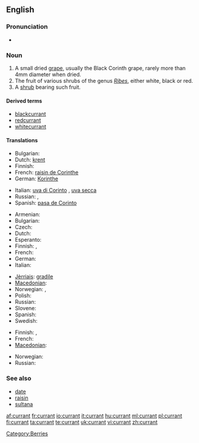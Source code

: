 ==English==

===Pronunciation===
* {{audio|en-uk-currant.ogg|Audio (UK)}}

===Noun===
{{en-noun}}

# A small dried [[grape]], usually the Black Corinth grape, rarely more than 4mm diameter when dried.
# The fruit of various shrubs of the genus ''[[Ribes]]'', either white, black or red.
# A [[shrub]] bearing such fruit.

====Derived terms====
* [[blackcurrant]]
* [[redcurrant]]
* [[whitecurrant]]

====Translations====
{{trans-top|small dried grape}}
* Bulgarian: {{t|bg|стафида|f|sc=Cyrl}}
* Dutch: [[krent]] {{f}}
* Finnish: {{t-|fi|korintti}}
* French: [[raisin de Corinthe]] {{m}}
* German: [[Korinthe]] {{f}}
{{trans-mid}}
* Italian: [[uva di Corinto]] {{f}}, [[uva secca]] {{f}}
* Russian: {{t+|ru|коринка|f|tr=korínka}}, {{t+|ru|сабза|f|tr=sabzá}}
* Spanish: [[pasa de Corinto]]
{{trans-bottom}}

{{trans-top|fruit}}
* Armenian: {{t-|hy|հաղարջ|tr=haġarǰ}}
* Bulgarian: {{t|bg|френско грозде|n|sc=Cyrl}}
* Czech: {{t-|cs|rybíz|m}}
* Dutch: {{t+|nl|aalbes|f}}
* Esperanto: {{t-|eo|ribo|xs=Esperanto}}
* Finnish: {{t+|fi|herukka}}, {{t+|fi|viinimarja}}
* French: {{t+|fr|groseille|f}}
* German: {{t+|de|Johannisbeere|f}}
* Italian: {{t+|it|ribes}}
{{trans-mid}}
* [[Jèrriais]]: [[gradile]] {{f}}
* [[Macedonian]]: {{t|mk|рибизла|f|tr=ríbizla}}
* Norwegian: {{t-|no|rips|m}}, {{t|no|ripsbær|n}}
* Polish: {{t+|pl|porzeczka|f}}
* Russian: {{t+|ru|смородина|f|tr=smoródina}}
* Slovene: {{t+|sl|ribez|m}}
* Spanish: {{t+|es|grosella}}
* Swedish: {{t-|sv|vinbär|n}}
{{trans-bottom}}

{{trans-top|bush}}
* Finnish: {{t+|fi|viinimarja}}, {{t|fi|viinimarjapensas}}
* French: {{t+|fr|groseillier|m}}
* [[Macedonian]]: {{t|mk|рибизла|f|tr=ríbizla}}
{{trans-mid}}
* Norwegian: {{t|no|ripsbærbusk|c}}
* Russian: {{t+|ru|смородина|f|tr=smoródina}}
{{trans-bottom}}

===See also===
* [[date]]
* [[raisin]]
* [[sultana]]

[[Category:Berries]]

[[af:currant]]
[[fr:currant]]
[[io:currant]]
[[it:currant]]
[[hu:currant]]
[[ml:currant]]
[[pl:currant]]
[[fi:currant]]
[[ta:currant]]
[[te:currant]]
[[uk:currant]]
[[vi:currant]]
[[zh:currant]]